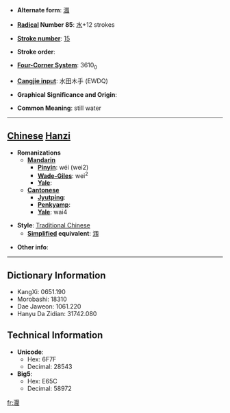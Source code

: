 * '''Alternate form''': [[涠]]

* '''[[Wiktionary:Chinese radical index| Radical]] Number 85''': [[Wiktionary:Chinese radical index 水|水]]+12 strokes

* '''[[Wiktionary:Chinese total strokes index|Stroke number]]''': [[Wiktionary:Chinese total strokes index 15|15]]

* '''Stroke order''': 

* '''[[Wiktionary:Chinese four corner index|Four-Corner System]]''': 3610<sub>0</sub>

* '''[[Wiktionary:Chinese Cangjie index|Cangjie input]]''': 水田木手 (EWDQ)

* '''Graphical Significance and Origin''': 

* '''Common Meaning''': still water

----

== [[Chinese]] [[Hanzi]] ==

* '''Romanizations'''
** '''[[Mandarin]]'''
*** '''[[Pinyin]]''': wéi (wei2)
*** '''[[Wade-Giles]]''': wei<sup>2</sup>
*** '''[[Yale]]''': 
** '''[[Cantonese]]'''
*** '''[[Jyutping]]''':
*** '''[[Penkyamp]]''': 
*** '''[[Yale]]''': wai4

* '''Style''': [[Traditional Chinese]] 
** '''[[Simplified Chinese|Simplified]] equivalent''': [[涠]]

* '''Other info''': 

----

== Dictionary Information ==

* KangXi: 0651.190
* Morobashi: 18310
* Dae Jaweon: 1061.220
* Hanyu Da Zidian: 31742.080

== Technical Information ==

* '''Unicode''':
** Hex: 6F7F
** Decimal: 28543
* '''Big5''':
** Hex: E65C
** Decimal: 58972

[[fr:潿]]